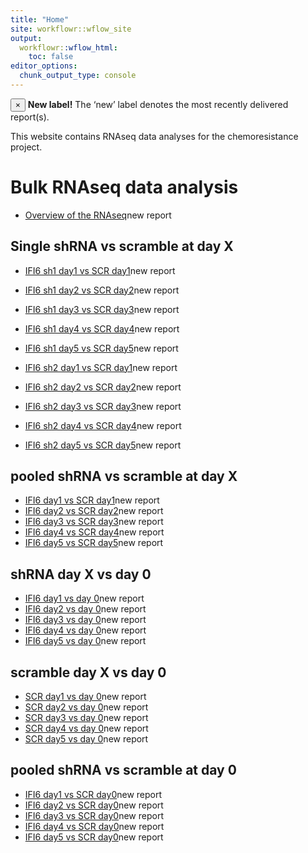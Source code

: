 ```yaml
---
title: "Home"
site: workflowr::wflow_site
output:
  workflowr::wflow_html:
    toc: false
editor_options:
  chunk_output_type: console
---
```


<div class="alert alert-dismissible alert-info">
  <button type="button" class="close" data-dismiss="alert">&times;</button>
  <strong>New label!</strong> The 'new' label denotes the most recently delivered report(s).
</div>

This  website contains RNAseq data analyses for the chemoresistance project.

# Bulk RNAseq data analysis

- [Overview of the RNAseq](01_baseline_analysis.html)<span class="label btn-warning">new report</span>

## Single shRNA vs scramble at day X

- [IFI6 sh1 day1 vs SCR day1](02_de_ifi6_sh1_day1.html)<span class="label btn-warning">new report</span>
- [IFI6 sh1 day2 vs SCR day2](02_de_ifi6_sh1_day2.html)<span class="label btn-warning">new report</span>
- [IFI6 sh1 day3 vs SCR day3](02_de_ifi6_sh1_day3.html)<span class="label btn-warning">new report</span>
- [IFI6 sh1 day4 vs SCR day4](02_de_ifi6_sh1_day4.html)<span class="label btn-warning">new report</span>
- [IFI6 sh1 day5 vs SCR day5](02_de_ifi6_sh1_day5.html)<span class="label btn-warning">new report</span>

- [IFI6 sh2 day1 vs SCR day1](02_de_ifi6_sh1_day1.html)<span class="label btn-warning">new report</span>
- [IFI6 sh2 day2 vs SCR day2](02_de_ifi6_sh1_day2.html)<span class="label btn-warning">new report</span>
- [IFI6 sh2 day3 vs SCR day3](02_de_ifi6_sh1_day3.html)<span class="label btn-warning">new report</span>
- [IFI6 sh2 day4 vs SCR day4](02_de_ifi6_sh1_day4.html)<span class="label btn-warning">new report</span>
- [IFI6 sh2 day5 vs SCR day5](02_de_ifi6_sh1_day5.html)<span class="label btn-warning">new report</span>

## pooled shRNA vs scramble at day X

- [IFI6 day1 vs SCR day1](03_de_ifi6_scr_day1.html)<span class="label btn-warning">new report</span>
- [IFI6 day2 vs SCR day2](03_de_ifi6_scr_day2.html)<span class="label btn-warning">new report</span>
- [IFI6 day3 vs SCR day3](03_de_ifi6_scr_day3.html)<span class="label btn-warning">new report</span>
- [IFI6 day4 vs SCR day4](03_de_ifi6_scr_day4.html)<span class="label btn-warning">new report</span>
- [IFI6 day5 vs SCR day5](03_de_ifi6_scr_day5.html)<span class="label btn-warning">new report</span>

## shRNA day X vs day 0

- [IFI6 day1 vs day 0](04_de_ifi6_day1_day0.html)<span class="label btn-warning">new report</span>
- [IFI6 day2 vs day 0](04_de_ifi6_day2_day0.html)<span class="label btn-warning">new report</span>
- [IFI6 day3 vs day 0](04_de_ifi6_day3_day0.html)<span class="label btn-warning">new report</span>
- [IFI6 day4 vs day 0](04_de_ifi6_day4_day0.html)<span class="label btn-warning">new report</span>
- [IFI6 day5 vs day 0](04_de_ifi6_day5_day0.html)<span class="label btn-warning">new report</span>

## scramble day X vs day 0

- [SCR day1 vs day 0](05_de_scr_day1_day0.html)<span class="label btn-warning">new report</span>
- [SCR day2 vs day 0](05_de_scr_day2_day0.html)<span class="label btn-warning">new report</span>
- [SCR day3 vs day 0](05_de_scr_day3_day0.html)<span class="label btn-warning">new report</span>
- [SCR day4 vs day 0](05_de_scr_day4_day0.html)<span class="label btn-warning">new report</span>
- [SCR day5 vs day 0](05_de_scr_day5_day0.html)<span class="label btn-warning">new report</span>

## pooled shRNA vs scramble at day 0

- [IFI6 day1 vs SCR day0](06_de_ifi6_day1_scr_day0.html)<span class="label btn-warning">new report</span>
- [IFI6 day2 vs SCR day0](06_de_ifi6_day2_scr_day0.html)<span class="label btn-warning">new report</span>
- [IFI6 day3 vs SCR day0](06_de_ifi6_day3_scr_day0.html)<span class="label btn-warning">new report</span>
- [IFI6 day4 vs SCR day0](06_de_ifi6_day4_scr_day0.html)<span class="label btn-warning">new report</span>
- [IFI6 day5 vs SCR day0](06_de_ifi6_day5_scr_day0.html)<span class="label btn-warning">new report</span>
